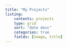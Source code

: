 ```yaml
---
title: "My Projects"
listing: 
    contents: projects
    type: grid
    sort: "date desc"
    categories: true
    fields: [image, title]
---
```

